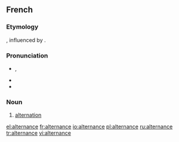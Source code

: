 ==French==

===Etymology===
{{suffix|alterner|ance|lang=fr}}, influenced by {{etyl|la|fr}} {{term|alternatio||lang=la}}.

===Pronunciation===
* {{IPA|/al.tɛʁ.nɑ̃s/|lang=fr}}, {{X-SAMPA|/al.tER.nA~s/|lang=fr}}
* {{homophones|alternances|lang=fr}}
* {{hyphenation|al|ter|nance|lang=fr}}

===Noun===
{{fr-noun|f}}

# [[alternation]]

[[el:alternance]]
[[fr:alternance]]
[[io:alternance]]
[[pl:alternance]]
[[ru:alternance]]
[[tr:alternance]]
[[vi:alternance]]